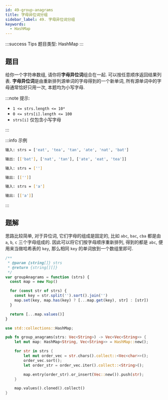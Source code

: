 ```yaml
---
id: 49-group-anagrams
title: 字母异位词分组
sidebar_label: 49. 字母异位词分组
keywords:
  - HashMap
---
```


:::success Tips
题目类型: HashMap
:::

## 题目

给你一个字符串数组, 请你将**字母异位词**组合在一起. 可以按任意顺序返回结果列表. **字母异位词**是由重新排列源单词的字母得到的一个新单词, 所有源单词中的字母通常恰好只用一次, 本题均为小写字母.

:::note 提示:

- `1 <= strs.length <= 10⁴`
- `0 <= strs[i].length <= 100`
- `strs[i]` 仅包含小写字母

:::

:::info 示例

```bash
输入: strs = ['eat', 'tea', 'tan', 'ate', 'nat', 'bat']

输出: [['bat'], ['nat', 'tan'], ['ate', 'eat', 'tea']]
```

```bash
输入: strs = ['']

输出: [['']]
```

```bash
输入: strs = ['a']

输出: [['a']]
```

:::

## 题解

思路比较简单, 对于异位词, 它们字母的组成是固定的, 比如 `abc`, `bac`, `cba` 都是由 `a`, `b`, `c` 三个字母组成的. 因此可以将它们按字母顺序重新排列, 得到的都是 `abc`, 便用来当做哈希表的 `key`, 那么相同 `key` 的单词放到一个数组里即可.


<Tabs>
  <TabItem value="JavaScript" label="JavaScript" default>

```ts
/**
 * @param {string[]} strs
 * @return {string[][]}
 */
var groupAnagrams = function (strs) {
  const map = new Map()

  for (const str of strs) {
    const key = str.split('').sort().join('')
    map.set(key, map.has(key) ? [...map.get(key), str] : [str])
  }

  return [...map.values()]
}
```

</TabItem>
<TabItem value="Rust" label="Rust">

```rust
use std::collections::HashMap;

pub fn group_anagrams(strs: Vec<String>) -> Vec<Vec<String>> {
    let mut map: HashMap<String, Vec<String>> = HashMap::new();

    for str in strs {
        let mut order_vec = str.chars().collect::<Vec<char>>();
        order_vec.sort();
        let order_str = order_vec.iter().collect::<String>();

        map.entry(order_str).or_insert(Vec::new()).push(str);
    }

    map.values().cloned().collect()
}
```

</TabItem>
</Tabs>

